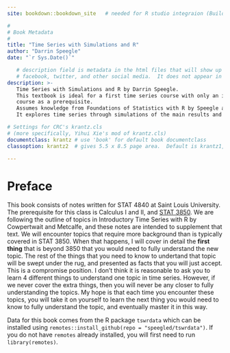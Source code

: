 ```yaml
--- 
site: bookdown::bookdown_site   # needed for R studio integraion (Build tab)

#
# Book Metadata
#
title: "Time Series with Simulations and R"
author: "Darrin Speegle"
date: "`r Sys.Date()`"

   # description field is metadata in the html files that will show up on
   # facebook, twitter, and other social media.  It does not appear in the book text.
description: >-
   Time Series with Simulations and R by Darrin Speegle.
   This textbook is ideal for a first time series course with only an intro prob/stats
   course as a prerequisite. 
   Assumes knowledge from Foundations of Statistics with R by Speegle and Clair.
   It explores time series through simulations of the main results and models.

# Settings for CRC's krantz.cls
# (more specifically, Yihui Xie's mod of krantz.cls)
documentclass: krantz # use 'book' for default book documentclass
classoption: krantz2  # gives 5.5 x 8.5 page area.  Default is krantz1, 4.5 x 7.5

---
```

\mainmatter

# Preface

This book consists of notes written for STAT 4840 at Saint Louis University. The prerequisite for this class is Calculus I and II, and [STAT 3850](https://math.slu.edu/~speegled/_book). We are following the outline of topics in Introductory Time Series with R by Cowpertwait and Metcalfe, and these notes are intended to supplement that text. We will encounter topics that require more background than is typically covered in STAT 3850. When that happens, I will cover in detail the **first thing** that is beyond 3850 that you would need to fully understand the new topic. The rest of the things that you need to know to undertand that topic will be swept under the rug, and presented as facts that you will just accept. This is a compromise position. I don't think it is reasonable to ask you to learn 4 different things to understand one topic in time series. However, if we never cover the extra things, then you will never be any closer to fully understanding the topics. My hope is that each time you encounter these topics, you will take it on yourself to learn the next thing you would need to know to fully understand the topic, and eventually master it in this way.

Data for this book comes from the R package `tswrdata` which can be installed using `remotes::install_github(repo = "speegled/tswrdata")`. If you do not have `remotes` already installed, you will first need to run `library(remotes)`.
